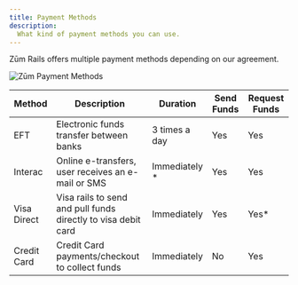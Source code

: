 ```yaml
---
title: Payment Methods
description:
  What kind of payment methods you can use.
---
```


Zūm Rails offers multiple payment methods depending on our agreement.

![Zūm Payment Methods](/img/docs/diagrams/flows/Illustrative_flow1.png)

Method | Description | Duration | Send Funds | Request Funds
-------| ----------- | -------- | ---------- | -----------
EFT | Electronic funds transfer between banks | 3 times a day | Yes | Yes
Interac | Online e-transfers, user receives an e-mail or SMS | Immediately * | Yes | Yes
Visa Direct | Visa rails to send and pull funds directly to visa debit card | Immediately | Yes | Yes*
Credit Card | Credit Card payments/checkout to collect funds | Immediately | No | Yes
